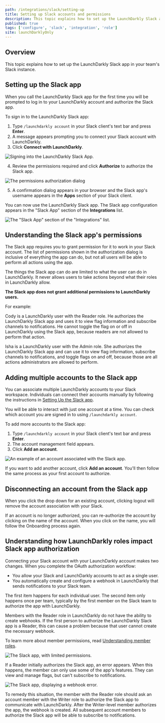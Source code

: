 ```yaml
---
path: /integrations/slack/setting-up
title: Setting up Slack accounts and permissions
description: This topic explains how to set up the LaunchDarkly Slack app in your team's Slack instance.
published: true
tags: ['configure', 'slack', 'integration', 'role']
site: launchDarklyOnly
---
```


## Overview

This topic explains how to set up the LaunchDarkly Slack app in your team's Slack instance.

## Setting up the Slack app

When you call the LaunchDarkly Slack app for the first time you will be prompted to log in to your LaunchDarkly account and authorize the Slack app. 

To sign in to the LaunchDarkly Slack app:

1. Type `/launchdarkly account` in your Slack client's text bar and press **Enter**.
2. A message appears prompting you to connect your Slack account with LaunchDarkly.
3. Click **Connect with LaunchDarkly**.

![Signing into the LaunchDarkly Slack App.](slack-ld-connect.png)

4. Review the permissions required and click **Authorize** to authorize the Slack app.

![The permissions authorization dialog](slack-ld-authorize.png)

5. A confirmation dialog appears in your browser and the Slack app's username appears in the **Apps** section of your Slack client.

You can now use the LaunchDarkly Slack app. The Slack app configuration appears in the "Slack App" section of the **Integrations** list.

![The "Slack App" section of the "Integrations" list.](slack-integration-card.png)

## Understanding the Slack app's permissions

The Slack app requires you to grant permission for it to work in your Slack account. The list of permissions shown in the authorization dialog is inclusive of everything the app can do, but not all users will be able to perform all actions using the app.

The things the Slack app can do are limited to what the user can do in LaunchDarkly. It never allows users to take actions beyond what their roles in LaunchDarkly allow.

**The Slack app does not grant additional permissions to LaunchDarkly users.**

For example:

Cody is a LaunchDarkly user with the Reader role. He authorizes the LaunchDarkly Slack app and uses it to view flag information and subscribe channels to notifications. He cannot toggle the flag on or off in LaunchDarkly using the Slack app, because readers are not allowed to perform that action.

Isha is a LaunchDarkly user with the Admin role. She authorizes the LaunchDarkly Slack app and can use it to view flag information, subscribe channels to notifications, and toggle flags on and off, because those are all actions administrators are allowed to perform.

## Adding multiple accounts to the Slack app

You can associate multiple LaunchDarkly accounts to your Slack workspace. Individuals can connect their accounts manually by following the instructions in [Setting Up the Slack app](#setting-up-the-slack-app).

You will be able to interact with just one account at a time. You can check which account you are signed in to using `/launchdarkly account`.

To add more accounts to the Slack app:

1. Type `/launchdarkly account` in your Slack client's text bar and press **Enter**.
2. The account management field appears.
3. Click **Add an account**.

![An example of an account associated with the Slack app.](slack-ld-add-account.png)

If you want to add another account, click **Add an account**. You'll then follow the same process as your first account to authorize.

## Disconnecting an account from the Slack app

When you click the drop down for an existing account, clicking logout will remove the account association with your Slack.

If an account is no longer authorized, you can re-authorize the account by clicking on the name of the account. When you click on the name, you will follow the Onboarding process again.

## Understanding how LaunchDarkly roles impact Slack app authorization

Connecting your Slack account with your LaunchDarkly account makes two changes. When you complete the OAuth authorization workflow:

- You allow your Slack and LaunchDarkly accounts to act as a single user.
- You automatically create and configure a webhook in LaunchDarkly that sends notifications to your Slack team.

The first item happens for each individual user. The second item only happens once per team, typically by the first member on the Slack team to authorize the app with LaunchDarkly.

Members with the Reader role in LaunchDarkly do not have the ability to create webhooks. If the first person to authorize the LaunchDarkly Slack app is a Reader, this can cause a problem because that user cannot create the necessary webhook.

To learn more about member permissions, read [Understanding member roles](/home/members/managing#understanding-member-roles).

![The Slack app, with limited permissions.](slack-ld-reader-authorization.png)

If a Reader initially authorizes the Slack app, an error appears. When this happens, the member can only use some of the app's features. They can view and manage flags, but can't subscribe to notifications.

![The Slack app, displaying a webhook error.](slack-ld-failed-subscribe.png)

To remedy this situation, the member with the Reader role should ask an account member with the Writer role to authorize the Slack app to communicate with LaunchDarkly. After the Writer-level member authorizes the app, the webhook is created. All subsequent account members to authorize the Slack app will be able to subscribe to notifications.
